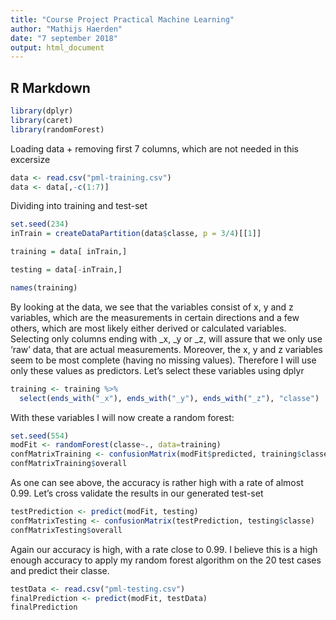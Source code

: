 ```yaml
---
title: "Course Project Practical Machine Learning"
author: "Mathijs Haerden"
date: "7 september 2018"
output: html_document
---
```


## R Markdown

```r
library(dplyr)
library(caret)
library(randomForest)
```

Loading data + removing first 7 columns, which are not needed in this excersize
```r
data <- read.csv("pml-training.csv")
data <- data[,-c(1:7)]
```

Dividing into training and test-set
```r
set.seed(234)
inTrain = createDataPartition(data$classe, p = 3/4)[[1]]

training = data[ inTrain,]

testing = data[-inTrain,]
```

```r
names(training)
```

By looking at the data, we see that the variables consist of x, y and z variables, which are the measurements in certain directions and a few others, which are most likely either derived or calculated variables. Selecting only columns ending with _x, _y or _z, will assure that we only use 'raw' data, that are actual  measurements. Moreover, the x, y and z variables seem to be most complete (having no missing values). Therefore I will use only these values as predictors. Let's select these variables using dplyr
```r
training <- training %>%
  select(ends_with("_x"), ends_with("_y"), ends_with("_z"), "classe")
```

With these variables I will now create a random forest:
```r
set.seed(554)
modFit <- randomForest(classe~., data=training)
confMatrixTraining <- confusionMatrix(modFit$predicted, training$classe)
confMatrixTraining$overall
```

As one can see above, the accuracy is rather high with a rate of almost 0.99. Let's cross validate the results in our generated test-set

```r
testPrediction <- predict(modFit, testing)
confMatrixTesting <- confusionMatrix(testPrediction, testing$classe)
confMatrixTesting$overall
```


Again our accuracy is high, with a rate close to 0.99. I believe this is a high enough accuracy to apply my random forest algorithm on the 20 test cases and predict their classe.

```r
testData <- read.csv("pml-testing.csv")
finalPrediction <- predict(modFit, testData)
finalPrediction
```
